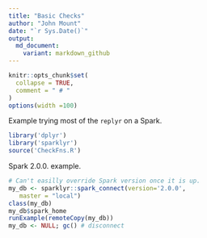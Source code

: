 ```yaml
---
title: "Basic Checks"
author: "John Mount"
date: "`r Sys.Date()`"
output:
  md_document:
    variant: markdown_github
---
```


```r
knitr::opts_chunk$set(
  collapse = TRUE,
  comment = " # "
)
options(width =100)
```

Example trying most of the `replyr` on a Spark.

```r
library('dplyr')
library('sparklyr')
source('CheckFns.R')
```


Spark 2.0.0. example.

```r
# Can't easilly override Spark version once it is up.
my_db <- sparklyr::spark_connect(version='2.0.0', 
   master = "local")
class(my_db)
my_db$spark_home
runExample(remoteCopy(my_db))
my_db <- NULL; gc() # disconnect
```


